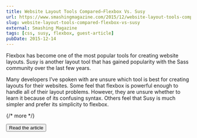 ```yaml
---
title: Website Layout Tools Compared—Flexbox Vs. Susy
url: https://www.smashingmagazine.com/2015/12/website-layout-tools-compared-flexbox-vs-susy/
slug: website-layout-tools-compared-flexbox-vs-susy
external: Smashing Magazine
tags: [css, susy, flexbox, guest-article]
pubDate: 2015-12-14
---
```


Flexbox has become one of the most popular tools for creating website layouts. Susy is another layout tool that has gained popularity with the Sass community over the last few years.

Many developers I’ve spoken with are unsure which tool is best for creating layouts for their websites. Some feel that flexbox is powerful enough to handle all of their layout problems. However, they are unsure whether to learn it because of its confusing syntax. Others feel that Susy is much simpler and prefer its simplicity to flexbox.

{/* more */}

<Button href={frontmatter.url}>Read the article</Button>
